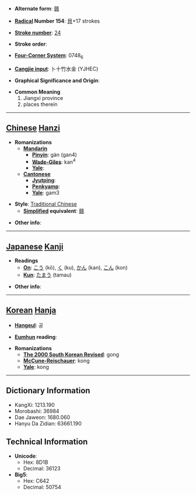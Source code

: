 * '''Alternate form''': [[赣]]

* '''[[Wiktionary:Chinese radical index| Radical]] Number 154''': [[Wiktionary:Chinese radical index 貝|貝]]+17 strokes

* '''[[Wiktionary:Chinese total strokes index|Stroke number]]''': [[Wiktionary:Chinese total strokes index 24|24]]

* '''Stroke order''': 

* '''[[Wiktionary:Chinese four corner index|Four-Corner System]]''': 0748<sub>6</sub>

* '''[[Wiktionary:Chinese Cangjie index|Cangjie input]]''': 卜十竹水金 (YJHEC)

* '''Graphical Significance and Origin''': 

* '''Common Meaning'''
*#Jiangxi province
*# places therein


----

== [[Chinese]] [[Hanzi]] ==

* '''Romanizations'''
** '''[[Mandarin]]'''
*** '''[[Pinyin]]''': gàn (gan4)
*** '''[[Wade-Giles]]''': kan<sup>4</sup>
*** '''[[Yale]]''': 
** '''[[Cantonese]]'''
*** '''[[Jyutping]]''':
*** '''[[Penkyamp]]''': 
*** '''[[Yale]]''': gam3

* '''Style''': [[Traditional Chinese]] 
** '''[[Simplified Chinese|Simplified]] equivalent''': [[赣]]

* '''Other info''': 

----

== [[Japanese]] [[Kanji]] ==

* '''Readings'''
** '''[[On]]''': [[こう]] (kō), [[く]] (ku), [[かん]] (kan), [[こん]] (kon)
** '''[[Kun]]''': [[たまう]] (tamau)

* '''Other info''':  

----

== [[Korean]] [[Hanja]] ==

* '''[[Hangeul]]''': 공

* '''[[Eumhun]] reading''': 

* '''Romanizations'''
** '''[[The 2000 South Korean Revised Romanization|The 2000 South Korean Revised]]''': gong
** '''[[McCune-Reischauer]]''': kong
** '''[[Yale]]''': kong

----

== Dictionary Information ==

* KangXi: 1213.190
* Morobashi: 36984
* Dae Jaweon: 1680.060
* Hanyu Da Zidian: 63661.190

== Technical Information ==

* '''Unicode''':
** Hex: 8D1B
** Decimal: 36123
* '''Big5''':
** Hex: C642
** Decimal: 50754